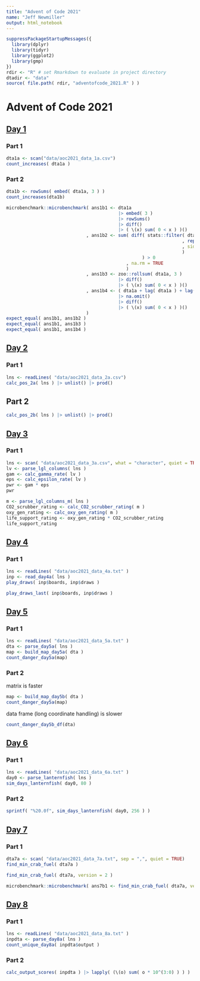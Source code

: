 ```yaml
---
title: "Advent of Code 2021"
name: "Jeff Newmiller"
output: html_notebook
---
```


```r
suppressPackageStartupMessages({
  library(dplyr)
  library(tidyr)
  library(ggplot2)
  library(gmp)
})
rdir <- "R" # set Rmarkdown to evaluate in project directory
dtadir <- "data"
source( file.path( rdir, "adventofcode_2021.R" ) )
```


# Advent of Code 2021

## [Day 1](https://adventofcode.com/2021/day/1)

### Part 1

```r
dta1a <- scan("data/aoc2021_data_1a.csv")
count_increases( dta1a )
```


### Part 2

```r
dta1b <- rowSums( embed( dta1a, 3 ) )
count_increases(dta1b)
```

```r
microbenchmark::microbenchmark( ans1b1 <- dta1a
                                          |> embed( 3 )
                                          |> rowSums()
                                          |> diff()
                                          |> ( \(x) sum( 0 < x ) )()
                              , ans1b2 <- sum( diff( stats::filter( dta1a
                                                                  , rep( 1, 3 )
                                                                  , sides = 2
                                                                  )
                                                   ) > 0
                                             , na.rm = TRUE
                                             )
                              , ans1b3 <- zoo::rollsum( dta1a, 3 )
                                          |> diff()
                                          |> ( \(x) sum( 0 < x ) )()
                              , ans1b4 <- ( dta1a + lag( dta1a ) + lag( dta1a, n = 2 ) )
                                          |> na.omit()
                                          |> diff()
                                          |> ( \(x) sum( 0 < x ) )()
                              )
expect_equal( ans1b1, ans1b2 )
expect_equal( ans1b1, ans1b3 )
expect_equal( ans1b1, ans1b4 )
```

## [Day 2](https://adventofcode.com/2021/day/2)

### Part 1

```r
lns <- readLines( "data/aoc2021_data_2a.csv")
calc_pos_2a( lns ) |> unlist() |> prod()
```

## Part 2

```r
calc_pos_2b( lns ) |> unlist() |> prod()
```
## [Day 3](https://adventofcode.com/2021/day/3)

### Part 1

```r
lns <- scan( "data/aoc2021_data_3a.csv", what = "character", quiet = TRUE )
lv <- parse_lgl_columns( lns )
gam <- calc_gamma_rate( lv )
eps <- calc_epsilon_rate( lv )
pwr <- gam * eps
pwr
```
```r
m <- parse_lgl_columns_m( lns )
CO2_scrubber_rating <- calc_CO2_scrubber_rating( m )
oxy_gen_rating <- calc_oxy_gen_rating( m )
life_support_rating <- oxy_gen_rating * CO2_scrubber_rating
life_support_rating
```

## [Day 4](https://adventofcode.com/2021/day/4)

### Part 1

```r
lns <- readLines( "data/aoc2021_data_4a.txt" )
inp <- read_day4a( lns )
play_draws( inp$boards, inp$draws )
```

```r
play_draws_last( inp$boards, inp$draws )
```
## [Day 5](https://adventofcode.com/2021/day/5)

### Part 1

```r
lns <- readLines( "data/aoc2021_data_5a.txt" )
dta <- parse_day5a( lns )
map <- build_map_day5a( dta )
count_danger_day5a(map)
```

### Part 2

matrix is faster

```r
map <- build_map_day5b( dta )
count_danger_day5a(map)
```

data frame (long coordinate handling) is slower

```r
count_danger_day5b_df(dta)
```
## [Day 6](https://adventofcode.com/2021/day/6)

### Part 1

```r
lns <- readLines( "data/aoc2021_data_6a.txt" )
day0 <- parse_lanternfish( lns )
sim_days_lanternfish( day0, 80 )
```

### Part 2

```r
sprintf( "%20.0f", sim_days_lanternfish( day0, 256 ) )
```

## [Day 7](https://adventofcode.com/2021/day/7)

### Part 1

```r
dta7a <- scan( "data/aoc2021_data_7a.txt", sep = ",", quiet = TRUE)
find_min_crab_fuel( dta7a )
```


```r
find_min_crab_fuel( dta7a, version = 2 )
```
```r
microbenchmark::microbenchmark( ans7b1 <- find_min_crab_fuel( dta7a, version = 2 ) )
```

## [Day 8](https://adventofcode.com/2021/day/8)

### Part 1

```r
lns <- readLines( "data/aoc2021_data_8a.txt" )
inpdta <- parse_day8a( lns )
count_unique_day8a( inpdta$output )
```

### Part 2

```r
calc_output_scores( inpdta ) |> lapply( (\(o) sum( o * 10^(3:0) ) ) ) |> unlist() |> sum()
```

